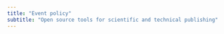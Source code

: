 ```yaml
---
title: "Event policy"
subtitle: "Open source tools for scientific and technical publishing"
---
```


